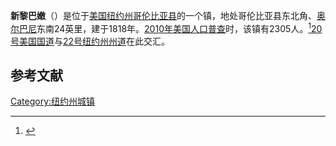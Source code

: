 {{Infobox settlement
|official_name            = 新黎巴嫩
|settlement_type          = 镇
|nickname                 = 
|motto                    =

<!-- Images -->
|image_skyline            = Mount Lebanon Shaker Society 12July2008.jpg
|imagesize                = 
|image_caption            =
|image_flag               = 
|image_seal               =

<!-- Maps -->
|pushpin_map            =
|pushpin_label_position = <!-- the position of the pushpin label: left, right, top, bottom, none -->
|pushpin_map_caption    =
|pushpin_mapsize        =
|image_map                = Columbia County New York incorporated areas New Lebanon highlighted.svg
|mapsize                  = 
|map_caption              =
|image_map1               = 
|mapsize1                 = 
|map_caption1             =

<!-- Location -->
|coordinates_region       = US-NY
|subdivision_type         = [[国家|国家]]
|subdivision_name         = [[美国|美国]]
|subdivision_type1        = [[美国行政区划|州]]
|subdivision_name1        = [[纽约州|纽约州]]
|subdivision_type2        = [[纽约州行政区划|县]]
|subdivision_name2        = [[哥伦比亚县_(纽约州)|哥伦比亚县]]
|government_footnotes     = 
|government_type          =
|established_title        = 
|established_date         =

<!-- Area -->
|unit_pref                = Imperial
|area_footnotes           = 
|area_magnitude           = 
|area_total_km2           = 93.2
|area_land_km2            = 92.9
|area_water_km2           = 0.3
|area_total_sq_mi         = 
|area_land_sq_mi          = 
|area_water_sq_mi         = 

<!-- Population -->
|population_as_of         = [[2010年美国人口普查|2010]]
|population_footnotes     = 
|population_total         = 2305
|population_density_km2   = 24.8
|population_density_sq_mi =

<!-- General information -->
|timezone                 = [[美国东部时间|EST]]
|utc_offset               = -5
|timezone_DST             = EDT
|utc_offset_DST           = -4
|elevation_footnotes      = 
|elevation_m              = 398
|elevation_ft             = 1306
|latd = 42 |latm = 28 |lats = 0 |latNS = N
|longd = 73 |longm = 26 |longs = 36 |longEW = W

<!-- Area/postal codes & others -->
|postal_code_type         = [[美国邮政编码|邮政编码]]
|postal_code              = 12125
|area_code                = [[美国电话区号518|518]]
|website                  = {{URL|townofnewlebanon.com}}
|footnotes                = 
}}
'''新黎巴嫩'''（{{lang-en|New Lebanon}}）是位于[[美国|美国]][[纽约州|纽约州]][[哥伦比亚县_(纽约州)|哥伦比亚县]]的一个镇，地处哥伦比亚县东北角、[[奥尔巴尼|奥尔巴尼]]东南24英里，建于1818年。[[2010年美国人口普查|2010年美国人口普查]]时，该镇有2305人。<ref name>{{cite web|url=http://factfinder2.census.gov|publisher=[[United_States_Census_Bureau|United States Census Bureau]]|title=American FactFinder|accessdate=2020-10-11|archive-date=2013-09-11|archive-url=https://web.archive.org/web/20130911234518/http://factfinder2.census.gov/|dead-url=no}}</ref>[[20号美国国道|20号美国国道]]与[[22号纽约州州道|22号纽约州州道]]在此交汇。

== 参考文献 ==
{{reflist}}

{{NY-stub}}
[[Category:纽约州城镇|Category:纽约州城镇]]